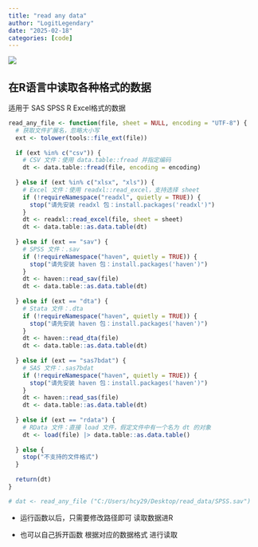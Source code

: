 ```yaml
---
title: "read any data"
author: "LogitLegendary"
date: "2025-02-18"
categories: [code] 
---
```


![](readanydata.png)

## 在R语言中读取各种格式的数据

适用于 SAS SPSS R Excel格式的数据

```r
read_any_file <- function(file, sheet = NULL, encoding = "UTF-8") {
  # 获取文件扩展名，忽略大小写
  ext <- tolower(tools::file_ext(file))
  
  if (ext %in% c("csv")) {
    # CSV 文件：使用 data.table::fread 并指定编码
    dt <- data.table::fread(file, encoding = encoding)
    
  } else if (ext %in% c("xlsx", "xls")) {
    # Excel 文件：使用 readxl::read_excel，支持选择 sheet
    if (!requireNamespace("readxl", quietly = TRUE)) {
      stop("请先安装 readxl 包：install.packages('readxl')")
    }
    dt <- readxl::read_excel(file, sheet = sheet)
    dt <- data.table::as.data.table(dt)
    
  } else if (ext == "sav") {
    # SPSS 文件：.sav
    if (!requireNamespace("haven", quietly = TRUE)) {
      stop("请先安装 haven 包：install.packages('haven')")
    }
    dt <- haven::read_sav(file)
    dt <- data.table::as.data.table(dt)
    
  } else if (ext == "dta") {
    # Stata 文件：.dta
    if (!requireNamespace("haven", quietly = TRUE)) {
      stop("请先安装 haven 包：install.packages('haven')")
    }
    dt <- haven::read_dta(file)
    dt <- data.table::as.data.table(dt)
    
  } else if (ext == "sas7bdat") {
    # SAS 文件：.sas7bdat
    if (!requireNamespace("haven", quietly = TRUE)) {
      stop("请先安装 haven 包：install.packages('haven')")
    }
    dt <- haven::read_sas(file)
    dt <- data.table::as.data.table(dt)
    
  } else if (ext == "rdata") {
    # RData 文件：直接 load 文件，假定文件中有一个名为 dt 的对象
    dt <- load(file) |> data.table::as.data.table()
    
  } else {
    stop("不支持的文件格式")
  }
  
  return(dt)
}

# dat <- read_any_file ("C:/Users/hcy29/Desktop/read_data/SPSS.sav")

```

- 运行函数以后，只需要修改路径即可 读取数据进R

- 也可以自己拆开函数 根据对应的数据格式 进行读取
